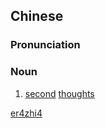 ==Chinese==
{{zh-forms}}

===Pronunciation===
{{zh-pron
|m=èrzhì
|cat=n
}}

===Noun===
{{zh-noun}}

# {{lb|zh|archaic}} [[second]] [[thought]]s

[[Category:Mandarin archaic terms|er4zhi4]]